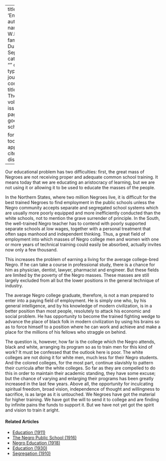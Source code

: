 
---
title: 'Employment'
author:
  - name:
      given: W.E.B.
      family: Du Bois
date: Sep. 1932
categories: 
  - ""
citation: 
  type: article-journal
  container-title: The Crisis
  volume: 39
  issue: 9
  page: 299
google-scholar: true

format:
  html:
    toc: false
    appendix-cite-as: display
---


Our educational problem has two difficulties: first, the great mass of Negroes are not receiving proper and adequate common school training. It means today that we are educating an aristocracy of learning, but we are not using it or allowing it to be used to educate the masses of the people.

In the Northern States, where two million Negroes live, it is difficult for the best trained Negroes to find employment in the public schools unless the Negro community accepts separate and segregated school systems which are usually more poorly equipped and more inefficiently conducted than the white schools, not to mention the grave surrender of principle. In the South, the well-trained Negro teacher has to contend with poorly supported separate schools at low wages, together with a personal treatment that often saps manhood and independent thinking. Thus, a great field of employment into which masses of Negro college men and women with one or more years of technical training could easily be absorbed, actually invites now only a few thousand.

This increases the problem of earning a living for the average college-bred Negro. If he can take a course in professional study, there is a chance for him as physician, dentist, lawyer, pharmacist and engineer. But these fields are limited by the poverty of the Negro masses. These masses are still largely excluded from all but the lower positions in the general technique of industry.

The average Negro college graduate, therefore, is not a man prepared to enter into a paying field of employment. He is simply one who, by his general intelligence, and by his knowledge of modern civilization, is in a better position than most people, resolutely to attack his economic and social problem. He has opportunity to become the trained fighting wedge to advance the place of black folk in modern civilization by using his brains so as to force himself to a position where he can work and achieve and make a place for the millions of his fellows who straggle on behind.

The question is, however, how far is the college which the Negro attends, black and white, arranging its program so as to train men for this kind of work? It must be confessed that the outlook here is poor. The white colleges are not doing it for white men, much less for their Negro students. And the colored colleges, for the most part, continue slavishly to pattern their curricula after the white colleges. So far as they are compelled to do this in order to maintain their academic standing, they have some excuse; but the chance of varying and enlarging their programs has been greatly increased in the last few years. Above all, the opportunity for inculcating spiritual freedom, broad vision, independence of thought and willingness to sacrifice, is as large as it is untouched. We Negroes have got the material for higher training. We have got the will to send it to college and are finding by infinite pains the funds to support it. But we have not yet got the spirit and vision to train it aright.

<!-- Similar articles start here -->
<div  class="clear-wrap"></div>

#### Related Articles

* [Education (1911)](/Volumes/01/04/education.html)
* [The Negro Public School (1916)](/Volumes/11/05/negro_public_school.html)
* [Negro Education (1918)](/Volumes/15/04/negro_education.html)
* [Education (1930)](/Volumes/37/02/education.html)
* [Segregation (1910)](/Volumes/01/01/Segregation.html)

<!-- Similar articles end here -->